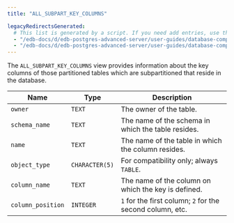 ```yaml
---
title: "ALL_SUBPART_KEY_COLUMNS"

legacyRedirectsGenerated:
  # This list is generated by a script. If you need add entries, use the `legacyRedirects` key.
  - "/edb-docs/d/edb-postgres-advanced-server/user-guides/database-compatibility-for-oracle-developers-catalog-views-guide/13/all_subpart_key_columns.html"
  - "/edb-docs/d/edb-postgres-advanced-server/user-guides/database-compatibility-for-oracle-developers-catalog-views-guide/latest/all_subpart_key_columns.html"
---
```


<div id="all_subpart_key_columns" class="registered_link"></div>

The `ALL_SUBPART_KEY_COLUMNS` view provides information about the key columns of those partitioned tables which are subpartitioned that reside in the database.

| Name              | Type           | Description                                               |
| ----------------- | -------------- | --------------------------------------------------------- |
| `owner`           | `TEXT`         | The owner of the table.                                   |
| `schema_name`     | `TEXT`         | The name of the schema in which the table resides.        |
| `name`            | `TEXT`         | The name of the table in which the column resides.        |
| `object_type`     | `CHARACTER(5)` | For compatibility only; always `TABLE`.                   |
| `column_name`     | `TEXT`         | The name of the column on which the key is defined.       |
| `column_position` | `INTEGER`      | `1` for the first column; `2` for the second column, etc. |
